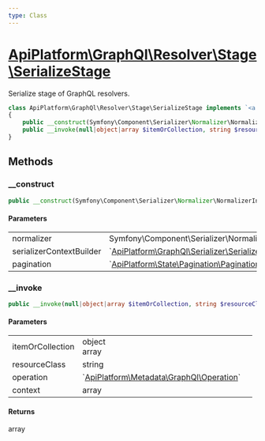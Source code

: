 ```yaml
---
type: Class
---
```


# [ApiPlatform\GraphQl\Resolver\Stage\SerializeStage](/docs/vmain/reference/GraphQl/Resolver/Stage/SerializeStage)

Serialize stage of GraphQL resolvers.


```php
class ApiPlatform\GraphQl\Resolver\Stage\SerializeStage implements `<a href="/docs/vmain/reference/GraphQl/Resolver/Stage/SerializeStageInterface">ApiPlatform\GraphQl\Resolver\Stage\SerializeStageInterface</a>`
{
    public __construct(Symfony\Component\Serializer\Normalizer\NormalizerInterface $normalizer, `<a href="/docs/vmain/reference/GraphQl/Serializer/SerializerContextBuilderInterface">ApiPlatform\GraphQl\Serializer\SerializerContextBuilderInterface</a>` $serializerContextBuilder, `<a href="/docs/vmain/reference/State/Pagination/Pagination">ApiPlatform\State\Pagination\Pagination</a>` $pagination)
    public __invoke(null|object|array $itemOrCollection, string $resourceClass, `<a href="/docs/vmain/reference/Metadata/GraphQl/Operation">ApiPlatform\Metadata\GraphQl\Operation</a>` $operation, array $context): array
}
```
## Methods

### __construct



```php
public __construct(Symfony\Component\Serializer\Normalizer\NormalizerInterface $normalizer, `<a href="/docs/vmain/reference/GraphQl/Serializer/SerializerContextBuilderInterface">ApiPlatform\GraphQl\Serializer\SerializerContextBuilderInterface</a>` $serializerContextBuilder, `<a href="/docs/vmain/reference/State/Pagination/Pagination">ApiPlatform\State\Pagination\Pagination</a>` $pagination)
```

#### Parameters

<table><tbody>
<tr><td>normalizer</td><td>Symfony\Component\Serializer\Normalizer\NormalizerInterface</td><td></td></tr><tr><td>serializerContextBuilder</td><td>`<a href="/docs/vmain/reference/GraphQl/Serializer/SerializerContextBuilderInterface">ApiPlatform\GraphQl\Serializer\SerializerContextBuilderInterface</a>`</td><td></td></tr><tr><td>pagination</td><td>`<a href="/docs/vmain/reference/State/Pagination/Pagination">ApiPlatform\State\Pagination\Pagination</a>`</td><td></td></tr>
</tbody>
</table>

### __invoke



```php
public __invoke(null|object|array $itemOrCollection, string $resourceClass, `<a href="/docs/vmain/reference/Metadata/GraphQl/Operation">ApiPlatform\Metadata\GraphQl\Operation</a>` $operation, array $context): array
```

#### Parameters

<table><tbody>
<tr><td>itemOrCollection</td><td>object<br />array</td><td></td></tr><tr><td>resourceClass</td><td>string</td><td></td></tr><tr><td>operation</td><td>`<a href="/docs/vmain/reference/Metadata/GraphQl/Operation">ApiPlatform\Metadata\GraphQl\Operation</a>`</td><td></td></tr><tr><td>context</td><td>array</td><td></td></tr>
</tbody>
</table>

#### Returns

array
